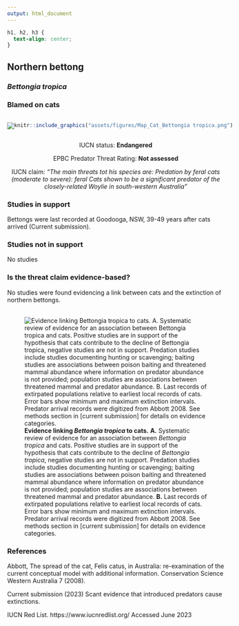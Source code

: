 ```yaml
---
output: html_document
---
```

```css
h1, h2, h3 {
  text-align: center;
}
```

## **Northern bettong**
### *Bettongia tropica*
### Blamed on cats

:::: {style="display: flex;"}

[![](assets/photos/Bettongia tropica.png)](https://www.inaturalist.org/photos/118634838?size=original)

::: {}

:::

::: {}
  ```r
  knitr::include_graphics("assets/figures/Map_Cat_Bettongia tropica.png")
  ```
:::

::::
<center>
IUCN status: **Endangered**

EPBC Predator Threat Rating: **Not assessed**

IUCN claim: *"The main threats tot his species are: Predation by feral cats (moderate to severe): feral Cats shown to be a significant predator of the closely-related Woylie in south-western Australia"*

</center>

### Studies in support

Bettongs were last recorded at Goodooga, NSW, 39-49 years after cats arrived (Current submission).

### Studies not in support

No studies

### Is the threat claim evidence-based?

No studies were found evidencing a link between cats and the extinction of northern bettongs.
<br>
<br>

![**Evidence linking *Bettongia tropica* to cats.** **A.** Systematic review of evidence for an association between *Bettongia tropica* and cats. Positive studies are in support of the hypothesis that cats contribute to the decline of *Bettongia tropica*, negative studies are not in support. Predation studies include studies documenting hunting or scavenging; baiting studies are associations between poison baiting and threatened mammal abundance where information on predator abundance is not provided; population studies are associations between threatened mammal and predator abundance. **B.** Last records of extirpated populations relative to earliest local records of cats. Error bars show minimum and maximum extinction intervals. Predator arrival records were digitized from Abbott 2008. See methods section in [current submission] for details on evidence categories.](assets/figures/Main_Evidence_Cat_Bettongia tropica.png)

### References





Abbott, The spread of the cat, Felis catus, in Australia: re-examination of the current conceptual model with additional information. Conservation Science Western Australia 7 (2008).

Current submission (2023) Scant evidence that introduced predators cause extinctions.

IUCN Red List. https://www.iucnredlist.org/ Accessed June 2023

